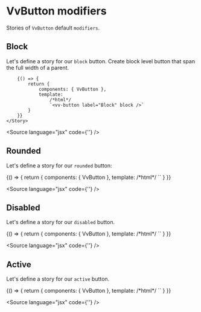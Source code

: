 
<Meta title="Components/Button/modifiers" />

# VvButton modifiers

Stories of `VvButton` default `modifiers`.

## Block

Let's define a story for our `block` button.
Create block level button that span the full width of a parent.

<Canvas>
	<Story name="block"
	play={testBlockButton}
	>
		
		{() => {
			return {
				components: { VvButton },
				template:
					/*html*/
					`<vv-button label="Block" block />`
			}
		}}
	</Story>
</Canvas>

<Source language="jsx" code={'<vv-button label="Block" block />'} />

## Rounded

Let's define a story for our `rounded` button:

<Canvas>
	<Story name="rounded"
		play={testBlockButton}
	>
		{() => {
			return {
				components: { VvButton },
				template:
					/*html*/
					`<vv-button label="Rounded" rounded />`
			}
		}}
	</Story>
</Canvas>

<Source language="jsx" code={'<vv-button label="Rounded" rounded />'} />

## Disabled

Let's define a story for our `disabled` button.

<Canvas>
	<Story name="disabled"
		play={testDisabledButton}
	>
		{() => {
			return {
				components: { VvButton },
				template:
					/*html*/
					`<vv-button label="Disabled" disabled />`
			}
		}}
	</Story>
</Canvas>

<Source language="jsx" code={'<vv-button label="Disabled" disabled />'} />

## Active

Let's define a story for our `active` button.

<Canvas>
	<Story name="active"
		play={testBlockButton}
	>
		{() => {
			return {
				components: { VvButton },
				template:
					/*html*/
					`<vv-button label="Active" active />`
			}
		}}
	</Story>
</Canvas>

<Source language="jsx" code={'<vv-button label="Active" active />'} />
